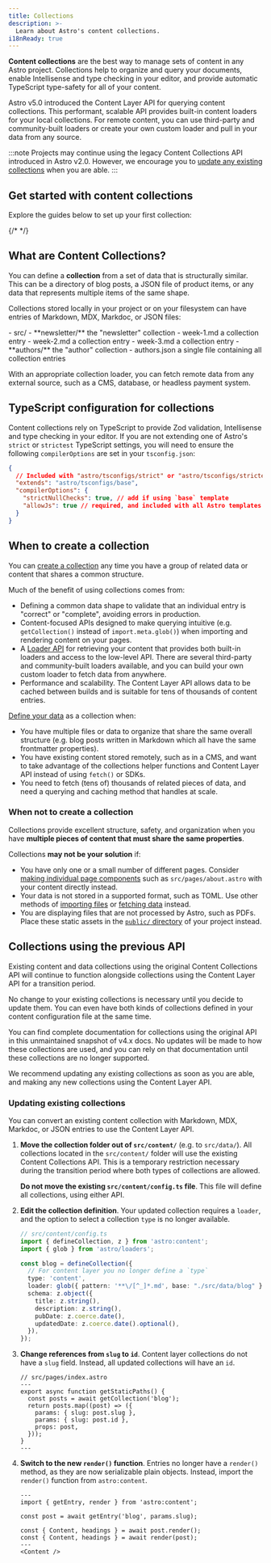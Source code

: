 ```yaml
---
title: Collections
description: >-
  Learn about Astro's content collections.
i18nReady: true
---
```


<p><Since v="2.0.0" /></p>

**Content collections** are the best way to manage sets of content in any Astro project. Collections help to organize and query your documents, enable Intellisense and type checking in your editor, and provide automatic TypeScript type-safety for all of your content.

Astro v5.0 introduced the Content Layer API for querying content collections. This performant, scalable API provides built-in content loaders for your local collections. For remote content, you can use third-party and community-built loaders or create your own custom loader and pull in your data from any source.

:::note
Projects may continue using the legacy Content Collections API introduced in Astro v2.0. However, we encourage you to [update any existing collections](#updating-existing-collections) when you are able.
:::

## Get started with content collections

Explore the guides below to set up your first collection:

<CardGrid>
  <LinkCard
    title="Defining collections"
    description="See how to use `defineCollection()` to define a content schema and how to load your content."
    href="/en/guides/defining-collections/"
  />
  <LinkCard
    title="Using data stored as collections"
    description="Explore the helper functions to query and render data from your collections, create page routes, and more."
    href="/en/guides/working-with-collections/"
  />
  {/* <LinkCard
    title="Migrate from file-based routing"
    description="Follow a short tutorial to convert an existing blog with Markdown files in `src/pages/posts/` to a `blog` collection."
    href="/en/tutorials/add-content-collections/"
  /> */}
</CardGrid>


<LinkCard
    title="Tutorial: Migrate from file-based routing"
    description="Follow a short tutorial to convert a basic blog example with Markdown files in `src/pages/posts/` to a `blog` collection using the codebase from the Build a Blog tutorial."
    href="/en/tutorials/add-content-collections/"
  />

## What are Content Collections?

You can define a **collection** from a set of data that is structurally similar. This can be a directory of blog posts, a JSON file of product items, or any data that represents multiple items of the same shape.

Collections stored locally in your project or on your filesystem can have entries of Markdown, MDX, Markdoc, or JSON files:

<FileTree>
- src/
  - **newsletter/** the "newsletter" collection
    - week-1.md a collection entry
    - week-2.md a collection entry
    - week-3.md a collection entry
  - **authors/** the "author" collection
    - authors.json a single file containing all collection entries
</FileTree>

With an appropriate collection loader, you can fetch remote data from any external source, such as a CMS, database, or headless payment system.

## TypeScript configuration for collections

Content collections rely on TypeScript to provide Zod validation, Intellisense and type checking in your editor. If you are not extending one of Astro's  `strict` or `strictest` TypeScript settings, you will need to ensure the following `compilerOptions` are set in your `tsconfig.json`:

```json title="tsconfig.json" ins={5} {6}
{
  // Included with "astro/tsconfigs/strict" or "astro/tsconfigs/strictest"
  "extends": "astro/tsconfigs/base",
  "compilerOptions": {
    "strictNullChecks": true, // add if using `base` template
    "allowJs": true // required, and included with all Astro templates
  }
}
```

## When to create a collection

You can [create a collection](/en/guides/defining-collections/) any time you have a group of related data or content that shares a common structure.

Much of the benefit of using collections comes from:

- Defining a common data shape to validate that an individual entry is "correct" or "complete", avoiding errors in production.
- Content-focused APIs designed to make querying intuitive (e.g. `getCollection()` instead of `import.meta.glob()`) when importing and rendering content on your pages.
- A [Loader API](/en/reference/loader-reference/) for retrieving your content that provides both built-in loaders and access to the low-level API. There are several third-party and community-built loaders available, and you can build your own custom loader to fetch data from anywhere.
- Performance and scalability. The Content Layer API allows data to be cached between builds and is suitable for tens of thousands of content entries.

[Define your data](/en/guides/defining-collections/) as a collection when:

- You have multiple files or data to organize that share the same overall structure (e.g. blog posts written in Markdown which all have the same frontmatter properties).
- You have existing content stored remotely, such as in a CMS, and want to take advantage of the collections helper functions and Content Layer API instead of using `fetch()` or SDKs.
- You need to fetch (tens of) thousands of related pieces of data, and need a querying and caching method that handles at scale.

### When not to create a collection

Collections provide excellent structure, safety, and organization when you have **multiple pieces of content that must share the same properties**.

Collections **may not be your solution** if:

- You have only one or a small number of different pages. Consider [making individual page components](/en/basics/astro-pages/) such as `src/pages/about.astro` with your content directly instead.
- Your data is not stored in a supported format, such as TOML. Use other methods of [importing files](/en/guides/imports/#import-statements) or [fetching data](/en/guides/data-fetching/) instead.
- You are displaying files that are not processed by Astro, such as PDFs. Place these static assets in the [`public/` directory](/en/basics/project-structure/#public) of your project instead.


## Collections using the previous API

Existing content and data collections using the original Content Collections API will continue to function alongside collections using the Content Layer API for a transition period.

No change to your existing collections is necessary until you decide to update them. You can even have both kinds of collections defined in your content configuration file at the same time.

You can find complete documentation for collections using the original API in this unmaintained snapshot of v4.x docs. No updates will be made to how these collections are used, and you can rely on that documentation until these collections are no longer supported.

We recommend updating any existing collections as soon as you are able, and making any new collections using the Content Layer API.

### Updating existing collections

You can convert an existing content collection with Markdown, MDX, Markdoc, or JSON entries to use the Content Layer API.

<Steps>

1. **Move the collection folder out of `src/content/`** (e.g. to `src/data/`). All collections located in the `src/content/` folder will use the existing Content Collections API. This is a temporary restriction necessary during the transition period where both types of collections are allowed.

    **Do not move the existing `src/content/config.ts` file**. This file will define all collections, using either API.

2. **Edit the collection definition**. Your updated collection requires a `loader`, and the option to select a collection `type` is no longer available.

    ```ts ins={3,8} del={7}
    // src/content/config.ts
    import { defineCollection, z } from 'astro:content';
    import { glob } from 'astro/loaders';

    const blog = defineCollection({
      // For content layer you no longer define a `type`
      type: 'content',
      loader: glob({ pattern: '**\/[^_]*.md', base: "./src/data/blog" }),
      schema: z.object({
        title: z.string(),
        description: z.string(),
        pubDate: z.coerce.date(),
        updatedDate: z.coerce.date().optional(),
      }),
    });
    ```

3. **Change references from `slug` to `id`**. Content layer collections do not have a `slug` field. Instead, all updated collections will have an `id`.

    ```astro ins={7} del={6}
    // src/pages/index.astro
    ---
    export async function getStaticPaths() {
      const posts = await getCollection('blog');
      return posts.map((post) => ({
        params: { slug: post.slug },
        params: { slug: post.id },
        props: post,
      }));
    }
    ---
    ```

4. **Switch to the new `render()` function**. Entries no longer have a `render()` method, as they are now serializable plain objects. Instead, import the `render()` function from `astro:content`.

    ```astro title="src/pages/index.astro" ins=", render" del={6} ins={7}
    ---
    import { getEntry, render } from 'astro:content';

    const post = await getEntry('blog', params.slug);

    const { Content, headings } = await post.render();
    const { Content, headings } = await render(post);
    ---
    <Content />
    ```
</Steps>